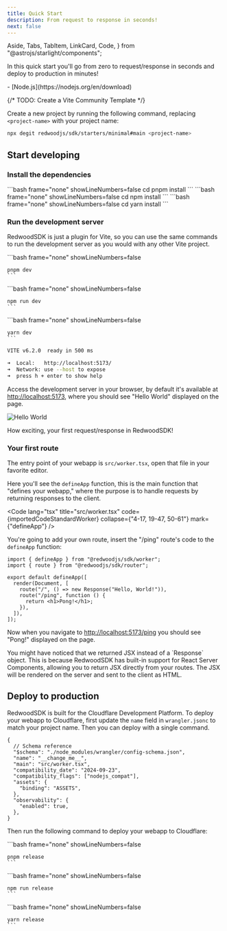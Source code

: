 ```yaml
---
title: Quick Start
description: From request to response in seconds!
next: false
---
```


  Aside,
  Tabs,
  TabItem,
  LinkCard,
  Code,
} from "@astrojs/starlight/components";


In this quick start you'll go from zero to request/response in seconds and deploy to production in minutes!

<Aside type="note" title="System requirements">
  - [Node.js](https://nodejs.org/en/download)
</Aside>

{/* TODO: Create a Vite Community Template */}

Create a new project by running the following command, replacing `<project-name>` with your project name:

```bash showLineNumbers=false
npx degit redwoodjs/sdk/starters/minimal#main <project-name>
```

## Start developing

### Install the dependencies

<Tabs syncKey="package-manager">
  <TabItem label="pnpm">
    ```bash frame="none" showLineNumbers=false
    cd <project-name>
    pnpm install
    ```
  </TabItem>
  <TabItem label="npm">
    ```bash frame="none" showLineNumbers=false  
    cd <project-name>
    npm install
    ```
  </TabItem>
  <TabItem label="yarn">
    ```bash frame="none" showLineNumbers=false
    cd <project-name>
    yarn install
    ```
  </TabItem>
</Tabs>

### Run the development server

RedwoodSDK is just a plugin for Vite, so you can use the same commands to run the development server as you would with any other Vite project.

<Tabs syncKey="package-manager">
  <TabItem label="pnpm">
    ```bash frame="none" showLineNumbers=false

    pnpm dev
    ```

  </TabItem>
  <TabItem label="npm">
    ```bash frame="none" showLineNumbers=false

    npm run dev
    ```

  </TabItem>
  <TabItem label="yarn">
    ```bash frame="none" showLineNumbers=false
    
    yarn dev
    ```
  </TabItem>
</Tabs>

```bash frame="none" showLineNumbers=false
VITE v6.2.0  ready in 500 ms

➜  Local:   http://localhost:5173/
➜  Network: use --host to expose
➜  press h + enter to show help
```

Access the development server in your browser, by default it's available at [http://localhost:5173](http://localhost:5173),
where you should see "Hello World" displayed on the page.

![Hello World](./images/hello-world.png)

How exciting, your first request/response in RedwoodSDK!

### Your first route

The entry point of your webapp is `src/worker.tsx`, open that file in your favorite editor.

Here you'll see the `defineApp` function, this is the main function that "defines your webapp," where the purpose is to handle requests by returning responses to the client.

<Code
  lang="tsx"
  title="src/worker.tsx"
  code={importedCodeStandardWorker}
  collapse={"4-17, 19-47, 50-61"}
  mark={"defineApp"}
/>

You're going to add your own route, insert the "/ping" route's code to the `defineApp` function:

```tsx title="src/worker.tsx" ins={7-9} showLineNumbers=false
import { defineApp } from "@redwoodjs/sdk/worker";
import { route } from "@redwoodjs/sdk/router";

export default defineApp([
  render(Document, [
    route("/", () => new Response("Hello, World!")),
    route("/ping", function () {
      return <h1>Pong!</h1>;
    }),
  ]),
]);
```

Now when you navigate to [http://localhost:5173/ping](http://localhost:5173/ping) you should see "Pong!" displayed on the page.

<Aside type="tip">
  You might have noticed that we returned JSX instead of a `Response` object.
  This is because RedwoodSDK has built-in support for React Server Components,
  allowing you to return JSX directly from your routes. The JSX will be rendered
  on the server and sent to the client as HTML.
</Aside>

## Deploy to production

RedwoodSDK is built for the Cloudflare Development Platform. To deploy your webapp to Cloudflare, first update the `name` field in `wrangler.jsonc` to match your project name. Then you can deploy with a single command.

```jsonc title="wrangler.jsonc" del="__change_me__"
{
  // Schema reference
  "$schema": "./node_modules/wrangler/config-schema.json",
  "name": "__change_me__",
  "main": "src/worker.tsx",
  "compatibility_date": "2024-09-23",
  "compatibility_flags": ["nodejs_compat"],
  "assets": {
    "binding": "ASSETS",
  },
  "observability": {
    "enabled": true,
  },
}
```

Then run the following command to deploy your webapp to Cloudflare:

<Tabs syncKey="package-manager">
  <TabItem label="pnpm">
    ```bash frame="none" showLineNumbers=false
    
    pnpm release
    ```
  </TabItem>
  <TabItem label="npm">
    ```bash frame="none" showLineNumbers=false

    npm run release
    ```

  </TabItem>
  <TabItem label="yarn">
    ```bash frame="none" showLineNumbers=false
    
    yarn release
    ```
  </TabItem>
</Tabs>

<LinkCard
  title="What's next?"
  description="Learn everything you need to know to build webapps with Redwood!"
  href="/core/overview"
/>
